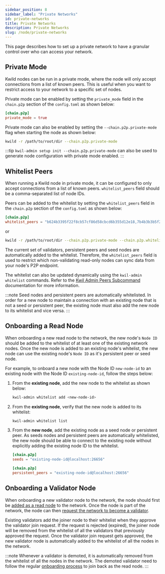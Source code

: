 ```yaml
---
sidebar_position: 8
sidebar_label: "Private Networks"
id: private-networks
title: Private Networks
description: Private Networks
slug: /node/private-networks
---
```


This page describes how to set up a private network to have a granular control over who can access your network.

## Private Mode

Kwild nodes can be run in a private mode, where the node will only accept connections from a list of known peers. This is useful when you want to restrict access to your network to a specific set of nodes.

Private mode can be enabled by setting the `private_mode` field in the `chain.p2p` section of the `config.toml` as shown below:

```toml
[chain.p2p]
private_mode = true
```

Private mode can also be enabled by setting the `--chain.p2p.private-mode` flag when starting the node as shown below:

```bash
kwild -r /path/to/root/dir --chain.p2p.private-mode
```

:::tip
`kwil-admin setup init --chain.p2p.private-mode` can also be used to generate node configuration with private mode enabled.
:::

## Whitelist Peers

When running a Kwild node in private mode, it can be configured to only accept connections from a list of known peers. `whitelist_peers` field should be a comma-separated list of node IDs.

Peers can be added to the whitelist by setting the `whitelist_peers` field in the `chain.p2p` section of the `config.toml` as shown below:

```toml
[chain.p2p]
whitelist_peers = "b624b3395f22f8cb57cf86d58cbcd6b355d12e18,7b4b3b3b5f22f8cb57cf86d58cbcd6b355d12e18"
```
or

```bash
kwild -r /path/to/root/dir --chain.p2p.private-mode --chain.p2p.whitelist-peers="b624b3395f22f8cb57cf86d58cbcd6b355d12e18,7b4b3b3b5f22f8cb57cf86d58cbcd6b355d12e18"
```

The current set of validators, persistent peers and seed nodes are automatically added to the whitelist. Therefore, the `whitelist_peers` field is used to restrict which non-validating read-only nodes can sync data from your node's P2P endpoint.

The whitelist can also be updated dynamically using the `kwil-admin whitelist` commands. Refer to the [Kwil Admin Peers Subcommand](/docs/ref/kwild/peers) documentation for more information.

:::note
Seed nodes and persistent peers are automatically whitelisted. In order for a new node to maintain a connection with an existing node that is not a seed or persistent peer, the existing node must also add the new node to its whitelist and vice versa.
:::

## Onboarding a Read Node

When onboarding a new read node to the network, the new node's `Node ID` should be added to the whitelist of at least one of the existing network nodes.
Once the new node is added to an existing node's whitelist, the new node can use the existing node's `Node ID` as it's persistent peer or seed node.

For example, to onboard a new node with the Node ID `new-node-id` to an existing node with the Node ID `existing-node-id`, follow the steps below:

1. From the **existing node**, add the new node to the whitelist as shown below:
    ```bash
    kwil-admin whitelist add <new-node-id>
    ```
2. From the **existing node**, verify that the new node is added to its whitelist:
    ```bash
    kwil-admin whitelist list
    ```
3. From the **new node**, add the existing node as a seed node or persistent peer. As seeds nodes and persistent peers are automatically whitelisted, the new node should be able to connect to the existing node without explicitly adding the existing node ID to the whitelist.

    ```toml
    [chain.p2p]
    seeds = "existing-node-id@localhost:26656"
    ```
    ```toml
    [chain.p2p]
    persistent_peers = "existing-node-id@localhost:26656"
    ```
## Onboarding a Validator Node

When onboarding a new validator node to the network, the node should first be [added as a read node](#onboarding-a-read-node) to the network. Once the node is part of the network, the node can then [request the network to become a validator](/docs/node/tutorial#upgrading-the-second-node-to-a-validator). 

Existing validators add the joiner node to their whitelist when they approve the validator join request. If the request is rejected (expired), the joiner node will be removed from the whitelist of all the validators that previously approved the request.
Once the validator join request gets approved, the new validator node is automatically added to the whitelist of all the nodes in the network.

:::note
Whenever a validator is demoted, it is automatically removed from the whitelist of all the nodes in the network. The demoted validator need to follow the regular [onboarding process](#onboarding-a-read-node) to join back as the read node.
:::